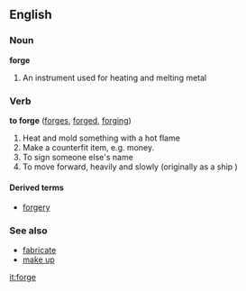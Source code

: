 ==English==

===Noun===
'''forge'''
# An instrument used for heating and melting metal

===Verb===
'''to forge''' ([[forges]], [[forged]], [[forging]]) 
# Heat and mold something with a hot flame
# Make a counterfit item, e.g. money.
# To sign someone else's name
# To move forward, heavily and slowly (originally as a ship<!--, now expanded to mean leading the way through heavy resistance?-->)

====Derived terms====
*[[forgery]]

===See also===
*[[fabricate]]
*[[make up]]

[[it:forge]]